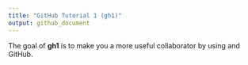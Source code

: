 ```yaml
---
title: "GitHub Tutorial 1 (gh1)"
output: github_document
---
```


The goal of __gh1__ is to make you a more useful collaborator by using \R and GitHub.
